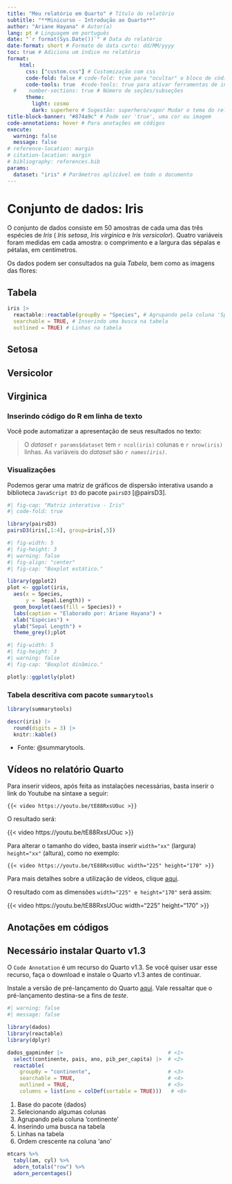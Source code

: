 ```yaml
---
title: "Meu relatório em Quarto" # Título do relatório
subtitle: "**Minicurso - Introdução ao Quarto**"
author: "Ariane Hayana" # Autor(a)
lang: pt # Linguagem em português
date: "`r format(Sys.Date())`" # Data do relatório
date-format: short # Formato de data curto: dd/MM/yyyy 
toc: true # Adiciona um índice no relatório
format: 
    html: 
      css: ["custom.css"] # Customização com css
      code-fold: false # code-fold: true para "ocultar" o bloco de códigos
      code-tools: true  #code-tools: true para ativar ferramentas de interação com os códigos
  #    number-sections: true # Número de seções/subseções
      theme: 
        light: cosmo
        dark: superhero # Sugestão: superhero/vapor Mudar o tema do relatório aqui
title-block-banner: "#874a9c" # Pode ser 'true', uma cor ou imagem
code-annotations: hover # Para anotações em códigos
execute:
  warning: false
  message: false
# reference-location: margin
# citation-location: margin
# bibliography: references.bib
params:
  dataset: "iris" # Parâmetros aplicável em todo o documento
---
```



# Conjunto de dados: Iris

O conjunto de dados consiste em 50 amostras de cada uma das três espécies de *Iris* ( *Iris setosa*, *Iris virginica* e *Iris versicolor*). Quatro variáveis foram medidas em cada amostra: o comprimento e a largura das sépalas e pétalas, em centímetros.

<!-- Fonte: [Wikipédia](https://pt.wikipedia.org/wiki/Conjunto_de_dados_flor_Iris) -->

Os dados podem ser consultados na guia *Tabela*, bem como as imagens das flores:

::: panel-tabset
## Tabela

```r
iris |>
  reactable::reactable(groupBy = "Species", # Agrupando pela coluna 'Species'
  searchable = TRUE, # Inserindo uma busca na tabela
  outlined = TRUE) # Linhas na tabela
```

## Setosa

<!-- ``` md -->
<!-- ![Iris setosa](img/setosa.png){fig-align="center" width="300"} -->
<!-- ``` -->

<!-- ![Iris setosa](img/setosa.png){fig-align="center" width="300"} -->

## Versicolor

<!-- ``` md -->
<!-- ![Iris versicolor](img/versicolor.png){fig-align="center" width="304"} -->
<!-- ``` -->

<!-- ![Iris versicolor](img/versicolor.png){fig-align="center" width="304"} -->

## Virginica

<!-- ``` md -->
<!-- ![Iris virginica](img/virginica.png){fig-align="center" width="300"} -->
<!-- ``` -->

<!-- ![Iris virginica](img/virginica.png){fig-align="center" width="300"} -->
:::

### Inserindo código do R em linha de texto

Você pode automatizar a apresentação de seus resultados no texto:

> O *dataset* `r params$dataset` tem `r ncol(iris)` colunas e `r nrow(iris)` linhas. As variáveis do *dataset* são *`r names(iris)`*.

### Visualizações

Podemos gerar uma matriz de gráficos de dispersão interativa usando a biblioteca `JavaScript D3` do pacote `pairsD3` [@pairsD3].

```r
#| fig-cap: "Matriz interativa - Iris"
#| code-fold: true

library(pairsD3)
pairsD3(iris[,1:4], group=iris[,5])
```

```r
#| fig-width: 5
#| fig-height: 3
#| warning: false
#| fig-align: "center"
#| fig-cap: "Boxplot estático."

library(ggplot2)
plot <- ggplot(iris, 
  aes(x = Species,
      y =  Sepal.Length)) + 
  geom_boxplot(aes(fill = Species)) +
  labs(caption = "Elaborado por: Ariane Hayana") +
  xlab("Espécies") + 
  ylab("Sepal Length") + 
  theme_grey();plot
```

```r
#| fig-width: 5
#| fig-height: 3
#| warning: false
#| fig-cap: "Boxplot dinâmico."

plotly::ggplotly(plot)
```

### Tabela descritiva com pacote `summarytools`

```r
library(summarytools) 

descr(iris) |> 
  round(digits = 3) |> 
  knitr::kable()

```

-   Fonte: @summarytools.

## Vídeos no relatório Quarto

Para inserir vídeos, após feita as instalações necessárias, basta inserir o link do Youtube na sintaxe a seguir:

``` .default
{{< video https://youtu.be/tE88RxsUOuc >}}
```

O resultado será:

{{< video https://youtu.be/tE88RxsUOuc >}}

Para alterar o tamanho do vídeo, basta inserir `width="xx"` (largura) `height="xx"` (altura), como no exemplo:

``` .default
{{< video https://youtu.be/tE88RxsUOuc width="225" height="170" >}}
```

Para mais detalhes sobre a utilização de vídeos, clique [aqui](https://quarto.org/docs/authoring/videos.html).

::: column-margin
O resultado com as dimensões `width="225" e height="170"` será assim:

{{< video https://youtu.be/tE88RxsUOuc width="225" height="170" >}}
:::

## Anotações em códigos

::: callout-warning
# Necessário instalar Quarto v1.3

O `Code Annotation` é um recurso do Quarto v1.3. Se você quiser usar esse recurso, faça o download e instale o Quarto v1.3 antes de continuar.

Instale a versão de pré-lançamento do Quarto [aqui](https://quarto.org/docs/download/prerelease.html). Vale ressaltar que o pré-lançamento destina-se a fins de *teste*.
:::

```r
#| warning: false
#| message: false

library(dados)
library(reactable)
library(dplyr)

dados_gapminder |>                                  # <1> 
  select(continente, pais, ano, pib_per_capita) |>  # <2> 
  reactable(
    groupBy = "continente",                         # <3>
    searchable = TRUE,                              # <4>
    outlined = TRUE,                                # <5>
    columns = list(ano = colDef(sortable = TRUE)))   # <6>
```

1.  Base do pacote {dados}
2.  Selecionando algumas colunas
3.  Agrupando pela coluna 'continente'
4.  Inserindo uma busca na tabela
5.  Linhas na tabela
6.  Ordem crescente na coluna 'ano'

```r
mtcars %>%
  tabyl(am, cyl) %>%
  adorn_totals("row") %>%
  adorn_percentages()
```


